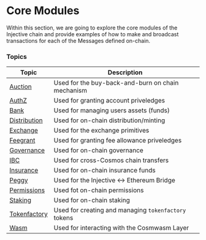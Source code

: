 # Core Modules

Within this section, we are going to explore the core modules of the Injective chain and provide examples of how to make and broadcast transactions for each of the Messages defined on-chain.

### Topics

| Topic                            | Description                                          |
| -------------------------------- | ---------------------------------------------------- |
| [Auction](auction.md)            | Used for the buy-back-and-burn on chain mechanism    |
| [AuthZ](authz.md)                | Used for granting account priveledges                |
| [Bank](bank.md)                  | Used for managing users assets (funds)               |
| [Distribution](distribution.md)  | Used for on-chain distribution/minting               |
| [Exchange](exchange.md)          | Used for the exchange primitives                     |
| [Feegrant](feegrant.md)          | Used for granting fee allowance priveledges          |
| [Governance](governance.md)      | Used for on-chain governance                         |
| [IBC](ibc.md)                    | Used for cross-Cosmos chain transfers                |
| [Insurance](insurance.md)        | Used for on-chain insurance funds                    |
| [Peggy](peggy.md)                | Used for the Injective ↔ Ethereum Bridge            |
| [Permissions](permissions.md)    | Used fot on-chain permissions
| [Staking](staking.md)            | Used for on-chain staking                            |
| [Tokenfactory](token-factory.md) | Used for creating and managing `tokenfactory` tokens |
| [Wasm](wasm.md)                  | Used for interacting with the Cosmwasm Layer         |
